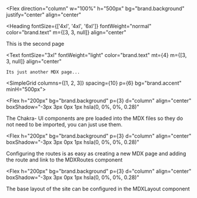 <Flex
  direction="column"
  w="100%"
  h="500px"
  bg="brand.background"
  justify="center"
  align="center"
>


<Heading
  fontSize={['4xl', '4xl', '6xl']}
  fontWeight="normal"
  color="brand.text"
  m={[3, 3, null]}
  align="center"
>
  This is the second page
</Heading>

<Text
  fontSize="3xl"
  fontWeight="light"
  color="brand.text"
  mt={4}
  m={[3, 3, null]}
  align="center"
>
    Its just another MDX page...
</Text>

</Flex>


<SimpleGrid columns={[1, 2, 3]} spacing={10} p={6} bg="brand.accent" minH="500px">


<Flex
  h="200px"
  bg="brand.background"
  p={3}
  d="column"
  align="center"
  boxShadow="-3px 3px 0px 1px hsla(0, 0%, 0%, 0.28)"
>
  <Box borderWidth={1.5} h="100%" p={3}>
    <Text color="brand.text" fontSize="xl" lineHeight={1.5}>
      <Emoji ariaLabel="A lightning bolt" symbol="⚡" />
      The Chakra- UI components are pre loaded into the MDX files so they do not
      need to be imported, you can just use them.
    </Text>
  </Box>
</Flex>

<Flex
  h="200px"
  bg="brand.background"
  p={3}
  d="column"
  align="center"
  boxShadow="-3px 3px 0px 1px hsla(0, 0%, 0%, 0.28)"
>
  <Box borderWidth={1.5} h="100%" p={3}>
    <Text color="brand.text" fontSize="xl" lineHeight={1.5}>
      <Emoji ariaLabel="A compass" symbol="🧭" />
      Configuring the routes is as easy as creating a new MDX page and adding the
      route and link to the MDXRoutes component
    </Text>
  </Box>
</Flex>

<Flex
  h="200px"
  bg="brand.background"
  p={3}
  d="column"
  align="center"
  boxShadow="-3px 3px 0px 1px hsla(0, 0%, 0%, 0.28)"
>
  <Box borderWidth={1.5} h="100%" p={3}>
    <Text color="brand.text" fontSize="xl" lineHeight={1.5}>
      <Emoji ariaLabel="A triangular ruler" symbol="📐" />
      The base layout of the site can be configured in the MDXLayout component
    </Text>
  </Box>
</Flex>

</SimpleGrid>